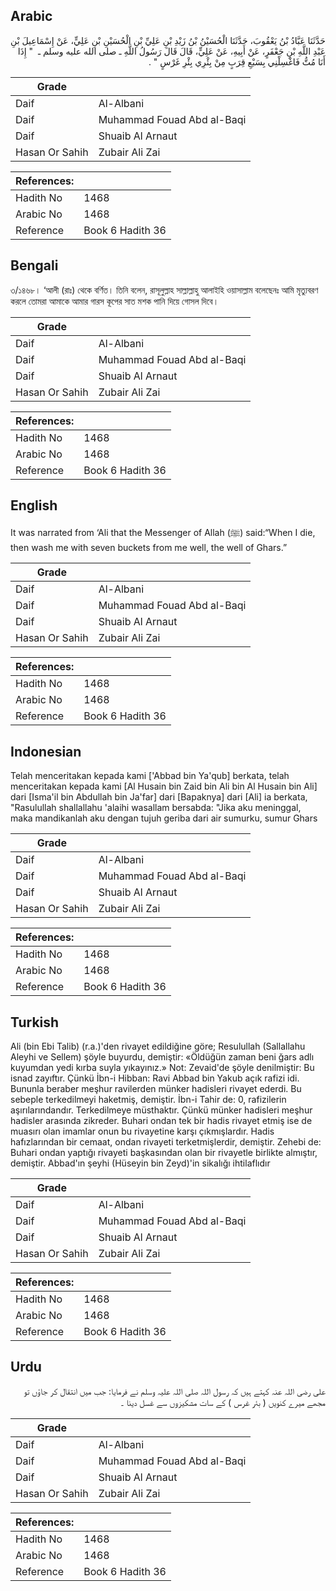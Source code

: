 ## Arabic


<div dir="rtl" lang="ar" style={{fontSize:'larger',backgroundColor:'#f8f9fa',padding:20}}>
حَدَّثَنَا عَبَّادُ بْنُ يَعْقُوبَ، حَدَّثَنَا الْحُسَيْنُ بْنُ زَيْدِ بْنِ عَلِيِّ بْنِ الْحُسَيْنِ بْنِ عَلِيٍّ، عَنْ إِسْمَاعِيلَ بْنِ عَبْدِ اللَّهِ بْنِ جَعْفَرٍ، عَنْ أَبِيهِ، عَنْ عَلِيٍّ، قَالَ قَالَ رَسُولُ اللَّهِ ـ صلى الله عليه وسلم ـ ‏ "‏ إِذَا أَنَا مُتُّ فَاغْسِلْنِي بِسَبْعِ قِرَبٍ مِنْ بِئْرِي بِئْرِ غَرْسٍ ‏"‏ ‏.‏
</div>
<div style={{backgroundColor:'#f8f9fa',padding:20, marginBottom: 10}}><table> <thead> <tr> <th>Grade</th> <th></th> </tr> </thead> <tbody> <tr><td>Daif</td><td>Al-Albani</td></tr><tr><td>Daif</td><td>Muhammad Fouad Abd al-Baqi</td></tr><tr><td>Daif</td><td>Shuaib Al Arnaut</td></tr><tr><td>Hasan Or Sahih</td><td>Zubair Ali Zai</td></tr></tbody></table><table> <thead> <tr> <th>References:</th> <th></th> </tr> </thead> <tbody><tr><td>Hadith No</td><td>1468</td></tr><tr><td>Arabic No</td><td>1468</td></tr><tr><td>Reference</td><td>Book 6 Hadith 36</td></tr></tbody></table></div>

## Bengali


<div dir="ltr" lang="bn" style={{fontSize:'larger',backgroundColor:'#f8f9fa',padding:20}}>
৩/১৪৬৮। ‘আলী (রাঃ) থেকে বর্ণিত। তিনি বলেন, রাসূলুল্লাহ সাল্লাল্লাহু আলাইহি ওয়াসাল্লাম বলেছেনঃ আমি মৃত্যুবরণ করলে তোমরা আমাকে আমার গারস কূপের সাত মশক পানি দিয়ে গোসল দিবে।
</div>
<div style={{backgroundColor:'#f8f9fa',padding:20, marginBottom: 10}}><table> <thead> <tr> <th>Grade</th> <th></th> </tr> </thead> <tbody> <tr><td>Daif</td><td>Al-Albani</td></tr><tr><td>Daif</td><td>Muhammad Fouad Abd al-Baqi</td></tr><tr><td>Daif</td><td>Shuaib Al Arnaut</td></tr><tr><td>Hasan Or Sahih</td><td>Zubair Ali Zai</td></tr></tbody></table><table> <thead> <tr> <th>References:</th> <th></th> </tr> </thead> <tbody><tr><td>Hadith No</td><td>1468</td></tr><tr><td>Arabic No</td><td>1468</td></tr><tr><td>Reference</td><td>Book 6 Hadith 36</td></tr></tbody></table></div>

## English


<div dir="ltr" lang="en" style={{fontSize:'larger',backgroundColor:'#f8f9fa',padding:20}}>
It was narrated from ‘Ali that the Messenger of Allah (ﷺ) said:“When I die, then wash me with seven buckets from me well, the well of Ghars.”
</div>
<div style={{backgroundColor:'#f8f9fa',padding:20, marginBottom: 10}}><table> <thead> <tr> <th>Grade</th> <th></th> </tr> </thead> <tbody> <tr><td>Daif</td><td>Al-Albani</td></tr><tr><td>Daif</td><td>Muhammad Fouad Abd al-Baqi</td></tr><tr><td>Daif</td><td>Shuaib Al Arnaut</td></tr><tr><td>Hasan Or Sahih</td><td>Zubair Ali Zai</td></tr></tbody></table><table> <thead> <tr> <th>References:</th> <th></th> </tr> </thead> <tbody><tr><td>Hadith No</td><td>1468</td></tr><tr><td>Arabic No</td><td>1468</td></tr><tr><td>Reference</td><td>Book 6 Hadith 36</td></tr></tbody></table></div>

## Indonesian


<div dir="ltr" lang="id" style={{fontSize:'larger',backgroundColor:'#f8f9fa',padding:20}}>
Telah menceritakan kepada kami ['Abbad bin Ya'qub] berkata, telah menceritakan kepada kami [Al Husain bin Zaid bin Ali bin Al Husain bin Ali] dari [Isma'il bin Abdullah bin Ja'far] dari [Bapaknya] dari [Ali] ia berkata, "Rasulullah shallallahu 'alaihi wasallam bersabda: "Jika aku meninggal, maka mandikanlah aku dengan tujuh geriba dari air sumurku, sumur Ghars
</div>
<div style={{backgroundColor:'#f8f9fa',padding:20, marginBottom: 10}}><table> <thead> <tr> <th>Grade</th> <th></th> </tr> </thead> <tbody> <tr><td>Daif</td><td>Al-Albani</td></tr><tr><td>Daif</td><td>Muhammad Fouad Abd al-Baqi</td></tr><tr><td>Daif</td><td>Shuaib Al Arnaut</td></tr><tr><td>Hasan Or Sahih</td><td>Zubair Ali Zai</td></tr></tbody></table><table> <thead> <tr> <th>References:</th> <th></th> </tr> </thead> <tbody><tr><td>Hadith No</td><td>1468</td></tr><tr><td>Arabic No</td><td>1468</td></tr><tr><td>Reference</td><td>Book 6 Hadith 36</td></tr></tbody></table></div>

## Turkish


<div dir="ltr" lang="tr" style={{fontSize:'larger',backgroundColor:'#f8f9fa',padding:20}}>
Ali (bin Ebi Talib) (r.a.)'den rivayet edildiğine göre; Resulullah (Sallallahu Aleyhi ve Sellem) şöyle buyurdu, demiştir: «Öldüğün zaman beni ğars adlı kuyumdan yedi kırba suyla yıkayınız.» Not: Zevaid'de şöyle denilmiştir: Bu isnad zayıftır. Çünkü İbn-i Hibban: Ravi Abbad bin Yakub açık rafizi idi. Bununla beraber meşhur ravilerden münker hadisleri rivayet ederdi. Bu sebeple terkedilmeyi haketmiş, demiştir. İbn-i Tahir de: 0, rafizilerin aşırılarındandır. Terkedilmeye müsthaktır. Çünkü münker hadisleri meşhur hadisler arasında zikreder. Buhari ondan tek bir hadis rivayet etmiş ise de muasırı olan imamlar onun bu rivayetine karşı çıkmışlardır. Hadis hafızlarından bir cemaat, ondan rivayeti terketmişlerdir, demiştir. Zehebi de: Buhari ondan yaptığı rivayeti başkasından olan bir rivayetle birlikte almıştır, demiştir. Abbad'ın şeyhi (Hüseyin bin Zeyd)'in sikalığı ihtilaflıdır
</div>
<div style={{backgroundColor:'#f8f9fa',padding:20, marginBottom: 10}}><table> <thead> <tr> <th>Grade</th> <th></th> </tr> </thead> <tbody> <tr><td>Daif</td><td>Al-Albani</td></tr><tr><td>Daif</td><td>Muhammad Fouad Abd al-Baqi</td></tr><tr><td>Daif</td><td>Shuaib Al Arnaut</td></tr><tr><td>Hasan Or Sahih</td><td>Zubair Ali Zai</td></tr></tbody></table><table> <thead> <tr> <th>References:</th> <th></th> </tr> </thead> <tbody><tr><td>Hadith No</td><td>1468</td></tr><tr><td>Arabic No</td><td>1468</td></tr><tr><td>Reference</td><td>Book 6 Hadith 36</td></tr></tbody></table></div>

## Urdu


<div dir="rtl" lang="ur" style={{fontSize:'larger',backgroundColor:'#f8f9fa',padding:20}}>
علی رضی اللہ عنہ کہتے ہیں کہ رسول اللہ صلی اللہ علیہ وسلم نے فرمایا: جب میں انتقال کر جاؤں تو مجھے میرے کنویں ( بئر غرس ) کے سات مشکیزوں سے غسل دینا ۔
</div>
<div style={{backgroundColor:'#f8f9fa',padding:20, marginBottom: 10}}><table> <thead> <tr> <th>Grade</th> <th></th> </tr> </thead> <tbody> <tr><td>Daif</td><td>Al-Albani</td></tr><tr><td>Daif</td><td>Muhammad Fouad Abd al-Baqi</td></tr><tr><td>Daif</td><td>Shuaib Al Arnaut</td></tr><tr><td>Hasan Or Sahih</td><td>Zubair Ali Zai</td></tr></tbody></table><table> <thead> <tr> <th>References:</th> <th></th> </tr> </thead> <tbody><tr><td>Hadith No</td><td>1468</td></tr><tr><td>Arabic No</td><td>1468</td></tr><tr><td>Reference</td><td>Book 6 Hadith 36</td></tr></tbody></table></div>